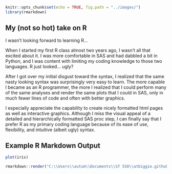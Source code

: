 
```r
knitr::opts_chunk$set(echo = TRUE, fig.path = "../images/")
library(rmarkdown)
```

## My (not so hot) take on R

I wasn't looking forward to learning R...  

When I started my first R class almost two years ago, I wasn't all that excited about it. I was more comfortable in SAS and had dabbled a bit in Python, and I was content with limiting my coding knowledge to those two languages. R just looked... ugly?  

After I got over my initial disgust toward the syntax, I realized that the same nasty looking syntax was surprisingly very easy to learn. The more capable I became as an R programmer, the more I realized that I could perform many of the same analyses and render the same plots that I could in SAS, only in much fewer lines of code and often with better graphics.

I especially appreciate the capability to create nicely formatted html pages as well as interactive graphics. Although I miss the visual appeal of a detailed and hierarchically formatted SAS proc step, I can finally say that I prefer R as my primary coding language because of its ease of use, flexibility, and intuitive (albeit ugly) syntax.

## Example R Markdown Output  

```r
plot(iris)
```


```r
rmarkdown::render("C:\\Users\\autum\\Documents\\ST 558\\atbiggie.github.io\\_Rmd\\2021-09-07-MyTakeOnR.Rmd", output_format = "github_document", output_dir = "../atbiggie.github.io/_posts/", output_options = list(html_preview = FALSE))
```

